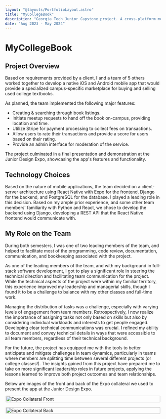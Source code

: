 ```yaml
---
layout: "@layouts/PortfolioLayout.astro"
title: "MyCollegeBook"
description: "Georgia Tech Junior Capstone project. A cross-platform mobile app for helping students buy & sell used college textbooks."
date: "Aug 2023 - May 2024"
---
```


# MyCollegeBook


## Project Overview

Based on requirements provided by a client, I and a team of 5 others worked together to develop a native iOS and Android mobile app
that would provide a specialized campus-specific marketplace for buying and selling used college textbooks.

As planned, the team implemented the following major features:
- Creating & searching through book listings.
- Initiate meetup requests to hand off the book on-campus, providing location and time.
- Utilize Stripe for payment processing to collect fees on transactions.
- Allow users to rate their transactions and provide a score for users based on their rating.
- Provide an admin interface for moderation of the service.

The project culminated in a final presentation and demonstration at the Junior Design Expo, showcasing the app's features and functionality.

## Technology Choices

Based on the nature of mobile applications, the team decided on a client-server architecture using
React Native with Expo for the frontend, Django for the backend, and PostgreSQL for the database.
I played a leading role in this decision. Based on my ample prior experience, and some other team members'
familiarity with Python and React, we chose to develop the backend using Django, developing a REST API that
the React Native frontend would communicate with.

## My Role on the Team

During both semesters, I was one of two leading members of the team, and helped to facilitate most of the programming,
code review, documentation, communication, and bookkeeping associated with the project.

As one of the leading members of the team, and with my background in full-stack software development,
I got to play a significant role in steering the technical direction and facilitating team communication for the project.
While the technical aspects of the project were within my familiar territory,
this experience improved my leadership and managerial skills,
though I found it to be a challenge to balance with my other classes and full-time work.

Managing the distribution of tasks was a challenge, especially with varying levels of engagement from team members.
Retrospectively, I now realize the importance of assigning tasks not only based on skills but also by considering individual workloads
and interests to get people engaged. Developing clear technical communications was crucial.
I refined my ability to document and convey technical details in ways that were accessible to all team members, regardless
of their technical background.

For the future, the project has equipped me with the tools to better anticipate and mitigate challenges in team dynamics,
particularly in teams where members are splitting time between several different projects (or college classes!).
The insights gained from this project have prepared me to take on more significant leadership roles in future projects,
applying the lessons learned to improve both project outcomes and team relationships.


Below are images of the front and back of the Expo collateral we used to present the app at the Junior Design Expo.

<div style="display: flex; flex-direction: column; gap:1rem; justify-content: space-between;">
<Image
  alt="Expo Collateral Front"
  src={myCollegBookFront}
  style="width: 100%; height: auto; max-width: 500px; margin: auto;"
/>
<Image
  alt="Expo Collateral Back"
  src={myCollegBookBack}
  style="width: 100%; height:auto; max-width: 500px; margin: auto;"
/>
</div>
